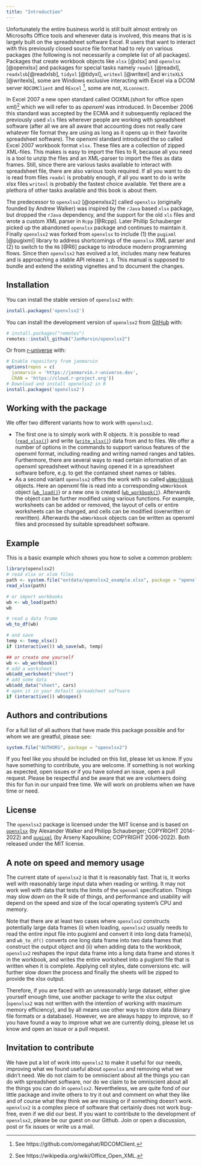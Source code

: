 ```yaml
---
title: "Introduction"
---
```


Unfortunately the entire business world is still built almost entirely on Microsofts Office tools and whenever data is involved, this means that is is largely built on the spreadsheet software Excel. R users that want to interact with this previously closed source file format had to rely on various packages (the following is not necessarily a complete list of all packages). Packages that create workbook objects like `xlsx` [@xlsx] and `openxlsx` [@openxlsx] and packages for special tasks namely `readxl` [@readxl], `readxlsb`[@readxlsb], `tidyxl` [@tidyxl], `writexl` [@writexl] and `WriteXLS` [@writexls], some are Windows exclusive interacting with Excel via a DCOM server `RDCOMClient` and `RExcel` [^01_introduction-1], some are not, `XLconnect`.

[^01_introduction-1]: See https://github.com/omegahat/RDCOMClient.

In Excel 2007 a new open standard called OOXML(short for office open xml)[^01_introduction-2] which we will refer to as *openxml* was introduced. In December 2006 this standard was accepted by the ECMA and it subsequently replaced the previously used `xls` files wherever people are working with spreadsheet software (after all we are all aware that accounting does not really care whatever file format they are using as long as it opens up in their favorite spreadsheet software). The openxml standard introduced the so called Excel 2007 workbook format `xlsx`. These files are a collection of zipped XML-files. This makes is easy to import the files to R, because all you need is a tool to unzip the files and an XML-parser to import the files as data frames. Still, since there are various tasks available to interact with spreadsheet file, there are also various tools required. If all you want to do is read from files `readxl` is probably enough, if all you want to do is write xlsx files `writexl` is probably the fastest choice available. Yet there are a plethora of other tasks available and this book is about them.

[^01_introduction-2]: See https://wikipedia.org/wiki/Office_Open_XML.

The predecessor to `openxlsx2` [@openxlsx2] called `openxlsx` (originally founded by Andrew Walker) was inspired by the `rJava` based `xlsx` package, but dropped the `rJava` dependency, and the support for the old `xls` files and wrote a custom XML parser in `Rcpp` [@Rcpp]. Later Phillip Schauberger picked up the abandoned `openxlsx` package and continues to maintain it. Finally `openxlsx2` was forked from `openxlsx` to include (1) the `pugixml` [@pugixml] library to address shortcomings of the `openxlsx` XML parser and (2) to switch to the `R6` [@R6] package to introduce modern programming flows. Since then `openxlsx2` has evolved a lot, includes many new features and is approaching a stable API release `1.0`. This manual is supposed to bundle and extend the existing vignettes and to document the changes.

## Installation

You can install the stable version of `openxlsx2` with:

``` r
install.packages('openxlsx2')
```

You can install the development version of `openxlsx2` from [GitHub](https://github.com/) with:

``` r
# install.packages("remotes")
remotes::install_github("JanMarvin/openxlsx2")
```

Or from [r-universe](https://r-universe.dev/) with:

``` r
# Enable repository from janmarvin
options(repos = c(
  janmarvin = 'https://janmarvin.r-universe.dev',
  CRAN = 'https://cloud.r-project.org'))
# Download and install openxlsx2 in R
install.packages('openxlsx2')
```

## Working with the package

We offer two different variants how to work with `openxlsx2`.

-   The first one is to simply work with R objects. It is possible to read ([`read_xlsx()`](https://janmarvin.github.io/openxlsx2/reference/read_xlsx.html)) and write ([`write_xlsx()`](https://janmarvin.github.io/openxlsx2/reference/write_xlsx.html)) data from and to files. We offer a number of options in the commands to support various features of the openxml format, including reading and writing named ranges and tables. Furthermore, there are several ways to read certain information of an openxml spreadsheet without having opened it in a spreadsheet software before, e.g. to get the contained sheet names or tables.
-   As a second variant `openxlsx2` offers the work with so called [`wbWorkbook`](https://janmarvin.github.io/openxlsx2/reference/wbWorkbook.html) objects. Here an openxml file is read into a corresponding `wbWorkbook` object ([`wb_load()`](https://janmarvin.github.io/openxlsx2/reference/wb_load.html)) or a new one is created ([`wb_workbook()`](https://janmarvin.github.io/openxlsx2/reference/wb_workbook.html)). Afterwards the object can be further modified using various functions. For example, worksheets can be added or removed, the layout of cells or entire worksheets can be changed, and cells can be modified (overwritten or rewritten). Afterwards the `wbWorkbook` objects can be written as openxml files and processed by suitable spreadsheet software.

## Example

This is a basic example which shows you how to solve a common problem:

```r
library(openxlsx2)
# read xlsx or xlsm files
path <- system.file("extdata/openxlsx2_example.xlsx", package = "openxlsx2")
read_xlsx(path)

# or import workbooks
wb <- wb_load(path)
wb

# read a data frame
wb_to_df(wb)

# and save
temp <- temp_xlsx()
if (interactive()) wb_save(wb, temp)

## or create one yourself
wb <- wb_workbook()
# add a worksheet
wb$add_worksheet("sheet")
# add some data
wb$add_data("sheet", cars)
# open it in your default spreadsheet software
if (interactive()) wb$open()
```

## Authors and contributions

For a full list of all authors that have made this package possible and for whom we are greatful, please see:

``` r
system.file("AUTHORS", package = "openxlsx2")
```

If you feel like you should be included on this list, please let us know. If you have something to contribute, you are welcome. If something is not working as expected, open issues or if you have solved an issue, open a pull request. Please be respectful and be aware that we are volunteers doing this for fun in our unpaid free time. We will work on problems when we have time or need.

## License

The `openxlsx2` package is licensed under the MIT license and is based on [`openxlsx`](https://github.com/ycphs/openxlsx) (by Alexander Walker and Philipp Schauberger; COPYRIGHT 2014-2022) and [`pugixml`](https://github.com/zeux/pugixml) (by Arseny Kapoulkine; COPYRIGHT 2006-2022). Both released under the MIT license.

## A note on speed and memory usage

The current state of `openxlsx2` is that it is reasonably fast. That is, it works well with reasonably large input data when reading or writing. It may not work well with data that tests the limits of the `openxml` specification. Things may slow down on the R side of things, and performance and usability will depend on the speed and size of the local operating system's CPU and memory.

Note that there are at least two cases where `openxlsx2` constructs potentially large data frames (i) when loading, `openxlsx2` usually needs to read the entire input file into pugixml and convert it into long data frame(s), and `wb_to_df()` converts one long data frame into two data frames that construct the output object and (ii) when adding data to the workbook, `openxlsx2` reshapes the input data frame into a long data frame and stores it in the workbook, and writes the entire worksheet into a pugixml file that is written when it is complete. Applying cell styles, date conversions etc. will further slow down the process and finally the sheets will be zipped to provide the xlsx output.

Therefore, if you are faced with an unreasonably large dataset, either give yourself enough time, use another package to write the xlsx output (`openxlsx2` was not written with the intention of working with maximum memory efficiency), and by all means use other ways to store data (binary file formats or a database). However, we are always happy to improve, so if you have found a way to improve what we are currently doing, please let us know and open an issue or a pull request.

## Invitation to contribute

We have put a lot of work into `openxls2` to make it useful for our needs, improving what we found useful about `openxlsx` and removing what we didn't need. We do not claim to be omniscient about all the things you can do with spreadsheet software, nor do we claim to be omniscient about all the things you can do in `openxlsx2`. Nevertheless, we are quite fond of our little package and invite others to try it out and comment on what they like and of course what they think we are missing or if something doesn't work. `openxlsx2` is a complex piece of software that certainly does not work bug-free, even if we did our best. If you want to contribute to the development of `openxlsx2`, please be our guest on our Github. Join or open a discussion, post or fix issues or write us a mail.
